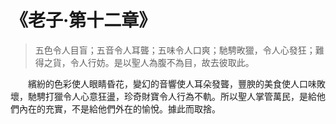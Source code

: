 # 《老子·第十二章》

> 五色令人目盲；五音令人耳聾；五味令人口爽；馳騁畋獵，令人心發狂；難得之貨，令人行妨。是以聖人為腹不為目，故去彼取此。

&emsp;&emsp;繽紛的色彩使人眼睛昏花，變幻的音響使人耳朵發聾，豐腴的美食使人口味敗 壞，馳騁打獵令人心意狂盪，珍奇財寶令人行為不軌。所以聖人掌管萬民，是給他們內在的充實，不是給他們外在的愉悅。據此而取捨。
